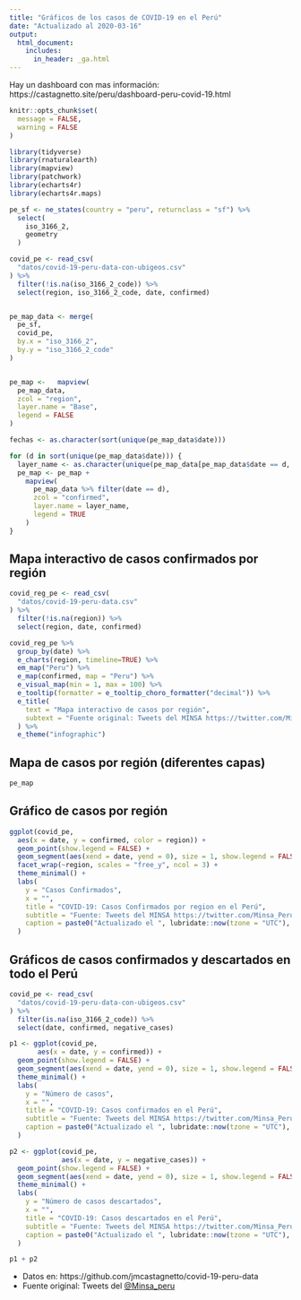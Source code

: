 ```yaml
---
title: "Gráficos de los casos de COVID-19 en el Perú"
date: "Actualizado al 2020-03-16"
output: 
  html_document:
    includes:
      in_header: _ga.html
---
```


Hay un dashboard con mas información: https://castagnetto.site/peru/dashboard-peru-covid-19.html


```r
knitr::opts_chunk$set(
  message = FALSE,
  warning = FALSE
)

library(tidyverse)
library(rnaturalearth)
library(mapview)
library(patchwork)
library(echarts4r)
library(echarts4r.maps)

pe_sf <- ne_states(country = "peru", returnclass = "sf") %>%
  select(
    iso_3166_2,
    geometry
  )

covid_pe <- read_csv(
  "datos/covid-19-peru-data-con-ubigeos.csv"
) %>%
  filter(!is.na(iso_3166_2_code)) %>%
  select(region, iso_3166_2_code, date, confirmed)


pe_map_data <- merge(
  pe_sf,
  covid_pe,
  by.x = "iso_3166_2",
  by.y = "iso_3166_2_code"
)


pe_map <-   mapview(
  pe_map_data,
  zcol = "region",
  layer.name = "Base",
  legend = FALSE
)

fechas <- as.character(sort(unique(pe_map_data$date)))

for (d in sort(unique(pe_map_data$date))) {
  layer_name <- as.character(unique(pe_map_data[pe_map_data$date == d, ]$date))[1]
  pe_map <- pe_map +
    mapview(
      pe_map_data %>% filter(date == d),
      zcol = "confirmed",
      layer.name = layer_name,
      legend = TRUE
    )
}
```

## Mapa interactivo de casos confirmados por región

```r
covid_reg_pe <- read_csv(
  "datos/covid-19-peru-data.csv"
) %>% 
  filter(!is.na(region)) %>%
  select(region, date, confirmed)

covid_reg_pe %>% 
  group_by(date) %>% 
  e_charts(region, timeline=TRUE) %>%
  em_map("Peru") %>% 
  e_map(confirmed, map = "Peru") %>% 
  e_visual_map(min = 1, max = 100) %>% 
  e_tooltip(formatter = e_tooltip_choro_formatter("decimal")) %>% 
  e_title(
    text = "Mapa interactivo de casos por región", 
    subtext = "Fuente original: Tweets del MINSA https://twitter.com/Minsa_Peru"
  ) %>% 
  e_theme("infographic")
```



## Mapa de casos por región (diferentes capas)

```r
pe_map
```

## Gráfico de casos por región

```r
ggplot(covid_pe,
  aes(x = date, y = confirmed, color = region)) +
  geom_point(show.legend = FALSE) +
  geom_segment(aes(xend = date, yend = 0), size = 1, show.legend = FALSE) +
  facet_wrap(~region, scales = "free_y", ncol = 3) +
  theme_minimal() +
  labs(
    y = "Casos Confirmados",
    x = "",
    title = "COVID-19: Casos Confirmados por region en el Perú",
    subtitle = "Fuente: Tweets del MINSA https://twitter.com/Minsa_Peru",
    caption = paste0("Actualizado el ", lubridate::now(tzone = "UTC"), " UTC // @jmcastagnetto, Jesús M. Castagnetto")
  )
```

## Gráficos de casos confirmados y descartados en todo el Perú

```r
covid_pe <- read_csv(
  "datos/covid-19-peru-data-con-ubigeos.csv"
) %>%
  filter(is.na(iso_3166_2_code)) %>%
  select(date, confirmed, negative_cases)

p1 <- ggplot(covid_pe,
       aes(x = date, y = confirmed)) +
  geom_point(show.legend = FALSE) +
  geom_segment(aes(xend = date, yend = 0), size = 1, show.legend = FALSE) +
  theme_minimal() +
  labs(
    y = "Número de casos",
    x = "",
    title = "COVID-19: Casos confirmados en el Perú",
    subtitle = "Fuente: Tweets del MINSA https://twitter.com/Minsa_Peru",
    caption = paste0("Actualizado el ", lubridate::now(tzone = "UTC"), " UTC // @jmcastagnetto, Jesús M. Castagnetto")
  )

p2 <- ggplot(covid_pe,
             aes(x = date, y = negative_cases)) +
  geom_point(show.legend = FALSE) +
  geom_segment(aes(xend = date, yend = 0), size = 1, show.legend = FALSE) +
  theme_minimal() +
  labs(
    y = "Número de casos descartados",
    x = "",
    title = "COVID-19: Casos descartados en el Perú",
    subtitle = "Fuente: Tweets del MINSA https://twitter.com/Minsa_Peru",
    caption = paste0("Actualizado el ", lubridate::now(tzone = "UTC"), " UTC // @jmcastagnetto, Jesús M. Castagnetto")
  )

p1 + p2
```




- Datos en: https://github.com/jmcastagnetto/covid-19-peru-data
- Fuente original: Tweets del [@Minsa_peru](https://twitter.com/Minsa_Peru)

